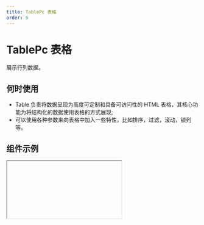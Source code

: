 ```yaml
---
title: TablePc 表格
order: 5
---
```


# TablePc 表格

展示行列数据。

## 何时使用

- Table 负责将数据呈现为高度可定制和具备可访问性的 HTML 表格，其核心功能为将结构化的数据使用表格的方式展现;
- 可以使用各种参数来向表格中加入一些特性，比如排序，过滤，滚动，锁列等。

## 组件示例


<Iframe url="https://www.aliwork.com/developer/table-pc-v2?isRenderNav=false" />

## 组件属性


<AttrTable
  dataSource={[
    {
      code: "columns",
      type: "array",
      default: "-",
      desc: "可通过绑定数据源设置数据列",
    },
     {
      code: "title",
      type: "string",
      default: "-",
      desc: "设置标题名称",
    },
    {
      code: "dataKey",
      type: "string",
      default: "-",
      desc: "设置数据字段名称",
    },
    {
      code: "dataType",
      type: "array",
      default: "-",
      desc: "设置数据类型",
    },
    {
      code: "float",
      type: "string",
      default: `'none'`,
      desc: "设置图片浮动(仅手机端卡片模式生效)",
    },
    {
      code: "imageProps",
      type: "object",
      default: "-",
      desc: "设置图片样式",
    },
    {
      code: "imageWrapProps",
      type: "object",
      default: "-",
      desc: "设置图片容器样式",
    },
    {
      code: "imageOnClick",
      type: "(e: object, column: object)=>void",
      default: "-",
      desc: "设置图片点击回调",
    },
    {  
      code: "enumBadgeType",
      type: "string",
      default: `'background'`,
      desc: "文字颜色由枚举数据的 color 决定，可选值",
    },
    {  
      code: "enumData",
      type: "array",
      default: "-",
      desc: "设置枚举数据",
    },
    {  
      code: "editType",
      type: "string",
      default: `'text'`,
      desc: "设置编辑格式",
    },
    {  
      code: "timeFormatter",
      type: "string",
      default: `'YYYY-MM-DD HH:mm:ss'`,
      desc: "设置时间格式",
    },
    {  
      code: "width",
      type: "number",
      default: "200",
      desc: "设置宽度",
    },
    {  
      code: "align",
      type: "string",
      default: `'left'`,
      desc: "设置对齐方式",
    },
    {  
      code: "lock",
      type: "string",
      default: `'none'`,
      desc: "设置列固定",
    },
    {  
      code: "groupName",
      type: "string",
      default: "-",
      desc: "设置分组标题",
    },
    {  
      code: "almessageign",
      type: "string",
      default: "-",
      desc: "设置用户提示",
    },
    {  
      code: "sortable",
      type: "boolean",
      default: "false",
      desc: "设置是否显示排序",
    },
    {  
      code: "highlight",
      type: "boolean",
      default: "false",
      desc: "设置是否突出显示(仅手机端卡片模式下有效)",
    },
    {  
      code: "hidden",
      type: "boolean",
      default: "false",
      desc: "设置是否隐藏",
    },
    {  
      code: "resizable",
     type: "boolean",
      default: "false",
      desc: "设置是否列宽调整",
    },
    {
      code: "titleRender",
      type: "()=>ReactNode",
      default: "-",
      desc: "标题定制渲染",
    },
    {
      code: "render",
      type: "()=>ReactNode",
      default: "-",
      desc: "内容定制渲染",
    },
    {
      code: "canEdit",
      type: "(rowData: object)=>{true}",
      default: "-",
      desc: "是否可以编辑",
    },
    {
      code: "renderField",
      type: "()=>ReactNode",
      default: "-",
      desc: "编辑态定制渲染",
    },
    {
      code: "editProps",
      type: "object",
      default: "-",
      desc: "编辑配置",
    },
    {
      code: "filters",
      type: "string",
      default: "-",
      desc: "生成过滤的菜单",
    },
    {
      code: "filterMode",
      type: "string",
      default: `'multiple'`,
      desc: "设置过滤模式",
    },
    {
      code: "data",
      type: "object",
      default: "-",
      desc: "数据源",
    },
    {
      code: "primaryKey",
      type: "string",
      default: `'id'`,
      desc: "设置数据主键",
    },
    {
      code: "loading",
      type: "boolean",
      default: "false",
      desc: "设置加载状态",
    },
    {
      code: "actionTitle",
      type: "string",
      default: `'操作'`,
      desc: "设置操作列标题",
    },
    {
      code: "actionWidth",
      type: "number",
      default: "0",
      desc: "设置操作列宽度",
    },
    {
      code: "actionType",
      type: "string",
      default: `'link'`,
      desc: "设置操作列按钮类型",
    },
    {
      code: "actionFixed",
      type: "string",
      default: `'none'`,
      desc: "设置操作列列固定",
    },
    {
      code: "actionHidden",
      type: "boolean",
      default: "false",
      desc: "设置操作列是否隐藏",
    },
    {
      code: "maxWebShownActionCount",
      type: "number",
      default: "3",
      desc: "设置最大展示数量",
    },
    {
      code: "title",
      type: "string",
      default: `'详情'`,
      desc: "设置操作项-标题",
    },
    {
      code: "mode",
      type: "string",
      default: `'VIEW'`,
      desc: "设置操作项-在编辑状态显示",
    },
    {
      code: "device",
      type: "string",
      default: "-",
      desc: "设置操作项-在特定端显示",
    },
    {
      code: "callback",
      type: "(rowData: object)=>void",
      default: "-",
      desc: "设置操作项-回调函数",
    },
    {
      code: "render",
      type: "(title: object,rowData: object)=>{title}",
      default: "-",
      desc: "设置操作项-定制渲染",
    },
    {
      code: "showActionBar",
      type: "boolean",
      default: "true",
      desc: "设置顶部操作-显示操作条",
    },
    {
      code: "actionBar",
      type: "array",
      default: "[{title: {zh_CN: '操作1',en_US: 'Action 1',type: 'i18n'},option: 'callback'}]",
      desc: "设置顶部操作-操作条",
    },
    {
      code: "title",
      type: "string",
      default: `'操作'`,
      desc: "设置顶部操作-操作条标题",
    },
    {
      code: "callback",
      type: "()=>void",
      default: "-",
      desc: "设置顶部操作-操作条回调函数",
    },
    {
      code: "isDisabled",
      type: "()=>{false}",
      default: "true",
      desc: "设置顶部操作-操作条操作是否禁用",
    },
    {
      code: "pageMode",
      type: "string",
      default: "-",
      desc: "设置顶部操作-操作条页面跳转,关联页面状态",
    },
    {
      code: "isDisabled",
      type: "()=>{false}",
      default: "-",
      desc: "设置顶部操作-操作条页面跳转,是否禁用",
    },
    {
      code: "showLinkBar",
      type: "boolean",
      default: "true",
      desc: "设置顶部操作-是否显示外链条",
    },
    {
      code: "title",
      type: "string",
      default: `'外链操作'`,
      desc: "设置顶部操作-外链操作条,外链操作标题",
    },
    {
      code: "callback",
      type: "()=>void",
      default: "-",
      desc: "设置顶部操作-外链操作条,外链操作回调",
    },
    {
      code: "showSearch",
      type: "boolean",
      default: "true",
      desc: "设置顶部操作-显示搜索条",
    },
    {
      code: "searchBarPlaceholder",
      type: "string",
      default: `'请搜索'`,
      desc: "设置顶部操作-显示搜索条占位符",
    },
    {
      code: "showCustomCoulmn",
      type: "boolean",
      default: "false",
      desc: "设置顶部操作-显示列筛选器",
    },
    {
      code: "onColumnsChange",
      type: "(columns: object)=>void",
      default: "-",
      desc: "设置顶部操作-列筛选器回调",
    },
    {
      code: "showCustomBarItem",
      type: "boolean",
      default: "false",
      desc: "设置顶部操作-显示自定义区域",
    },
    {
      code: "showCustomCoulmn",
      type: "()=>void",
      default: "-",
      desc: "设置顶部操作-自定义区域渲染",
    },
    {
      code: "theme",
      type: "string",
      default: `'split'`,
      desc: '设置风格和样式-主题',
    },
    {
      code: "hasHeader",
      type: "boolean",
      default: "true",
      desc: '设置风格和样式-显示表头',
    },
    {
      code: "fixedHeader",
      type: "boolean",
      default: "true",
      desc: '设置风格和样式-表头是否固定',
    },
    {
      code: "maxBodyHeight",
      type: "number",
      default: "0",
      desc: '设置风格和样式-表头是否固定,最大内容区域的高度',
    },
    {
      code: "stickyHeader",
      type: "boolean",
      default: "false",
      desc: '设置风格和样式-表头是否是sticky',
    },
    {
      code: "useVirtual",
      type: "boolean",
      default: "false",
      desc: '设置风格和样式-虚拟滚动',
    },
    {
      code: "setLoadingComponent",
      type: "boolean",
      default: "false",
      desc: '设置风格和样式-自定义loading组件',
    },
    {
      code: "loadingComponent",
      type: "()=>ReactNode",
      default: "-",
      desc: '设置风格和样式-设置loading组件',
    },
    {
      code: "cellProps",
      type: "(rowIndex: number,colIndex: number,dataIndex: number,record: object)=>void",
      default: "-",
      desc: "设置风格和样式-单元格分割合并",
    },
    {
      code: "rowProps",
      type: "(record: object,index: number)=>void",
      default: "-",
      desc: "设置风格和样式-单元格行属性配置",
    },
    {
      code: "setEmptyContent",
      type: "boolean",
      default: "false",
      desc: "设置风格和样式-自定义空数据渲染",
    },
    {
      code: "emptyContent",
      type: "()=>ReactNode",
      default: "-",
      desc: "设置风格和样式-空数据渲染",
    },
    {
      code: "showRowSelector",
      type: "boolean",
      default: "false",
      desc: "设置行选择器-是否显示",
    },
    {
      code: "mode",
      type: "string",
      default: `'multiple'`,
      desc: "设置行选择器-类型",
    },
    {
      code: "selectedRowKeys",
      type: "string",
      default: "-",
      desc: "设置行选择器-已选中的行",
    },
    {
      code: "onChange",
      type: "(selectedRowKeys: array,records: array)=>void",
      default: "-",
      desc: "设置行选择器-选择变动回调",
    },
    {
      code: "onSelect",
      type: "({selected: boolean,rowData: object,selectedRows: array})=>void",
      default: "-",
      desc: "设置行选择器-单行选择回调",
    },
    {
      code: "onSelectAll",
      type: "(selected: boolean,selectedRows: array)=>void",
      default: "-",
      desc: "设置行选择器-全部选择回调",
    },
    {
      code: "columnProps",
      type: "()=>void",
      default: "-",
      desc: "设置行选择器-选择列属性",
    },
    {
      code: "getProps",
      type: "(rowData: object,index: number)=>void",
      default: "-",
      desc: "设置行选择器-选择器属性",
    },
    {
      code: "titleProps",
      type: "(rowData: object,index: number)=>void",
      default: "",
      desc: "设置行选择器-选择列列标题属性",
    },
    {
      code: "titleAddons",
      type: "(rowData: object,index: number)=>{false}",
      default: "",
      desc: "设置行选择器-选择列列标题元素",
    },
    {
      code: "isPagination",
      type: "boolean",
      default: "true",
      desc: "分页设置-使用分页",
    },
    {
      code: "pagination",
      type: "string",
      default: `'right'`,
      desc: "分页设置-分页位置",
    },
    {
      code: "size",
      type: "string",
      default:`'medium'`,
      desc: "分页设置-分页尺寸",
    },
    {
      code: "type",
      type: "string",
      default:`'normal'`,
      desc: "分页设置-分页类型",
    },
    {
      code: "shape",
      type: "string",
      default: 'arrow-only',
      desc: "分页设置-前进后退按钮样式",
    },
    {
      code: "pageSizeSelector",
      type: "boolean",
      default: "false",
      desc: "分页设置-每页显示选择器类型",
    },
    {
      code: "pageSizeList",
      type: "array",
      default: "[5,10,20]",
      desc: "分页设置-每页显示选择器可选值",
    },
    {
      code: "pageSize",
      type: "number",
      default: "10",
      desc: "分页设置-pageSize",
    },
    {
      code: "pageSizePosition",
      type: "string",
      default: `'end'`,
      desc: "分页设置-每页显示选择器在组件中的位置",
    },
    {
      code: "pageShowCount",
      type: "number",
      default: "5",
      desc: "分页设置-页码显示数量",
    },
    {
      code: "isPagination",
      type: "boolean",
      default: "false",
      desc: "分页设置-当分页数为1时，是否隐藏分页器",
    },
    {
      code: "showMiniPager",
      type: "boolean",
      default: "false",
      desc: "分页设置-是否显示顶部的迷你分页(仅对 PC 端渲染有效)",
    },
    {
      code: "isExpand",
      type: "boolean",
      default: "false",
      desc: "设置可折叠/树形表格-启用折叠",
    },
    {
      code: "hasExpandedRowCtrl",
      type: "boolean",
      default: "true",
      desc: "设置可折叠/树形表格-启用折叠,折叠按钮",
    },
    {
      code: "expandedRowIndent",
      type: "array",
      default: "[]",
      desc: "设置可折叠/树形表格-启用折叠,额外渲染行的缩进",
    },
    {
      code: "expandedRowRender",
      type: "(record: object,index: number)=> ReactNode",
      default: "-",
      desc: "设置可折叠/树形表格-启用折叠,额外渲染行的渲染函数",
    },
    {
      code: "getExpandedColProps",
      type: "(record: object,index: number)=> ReactNode",
      default: "-",
      desc: "设置可折叠/树形表格-启用折叠,设置额外渲染行的属性",
    },
    {
      code: "openRowKeys",
      type: "string",
      default: "-",
      desc: "设置可折叠/树形表格-启用折叠,默认展开渲染的行",
    },
    {
      code: "onRowOpen",
      type: "(openRowKeys: array,currentRowKey: string,expanded: boolean,currentRecord: object)=>void",
      default: "-",
      desc: "设置可折叠/树形表格-启用折叠,展开收起时触发的事件",
    },
    {
      code: "isTree",
      type: "boolean",
      default: "false",
      desc: "设置可折叠/树形表格-启用树形",
    },
    {
      code: "openRowKeys",
      type: "string",
      default: "-",
      desc: "设置可折叠/树形表格-启用树形-默认展开渲染的行",
    },
    {
      code: "onRowOpen",
      type: "(openRowKeys: array,currentRowKey: string,expanded: boolean,currentRecord: object)=>void",
      default: "-",
      desc: "设置可折叠/树形表格-启用树形,展开收起时触发的事件",
    },
    {
      code: "mobileMode",
      type: "string",
      default: 'normal',
      desc: "手机端特有配置-展示风格",
    },
    {
      code: "mobileExpanViewMode",
      type: "string",
      default: 'normal',
      desc: "手机端特有配置-展开方式",
    },
      {
      code: "mobileDefaultCardColumns",
      type: "string",
      default: '4',
      desc: "手机端特有配置-展开方式,默认字段数",
    },
      {
      code: "mobileActionsStyle",
      type: "string",
      default: "-",
      desc: "手机端特有配置-设置展开方式,操作风格",
    },
    {
      code: "mobileMargin",
      type: "number",
      default: "0",
      desc: "手机端特有配置-设置默认外边距",
    },
    {
      code: "noPadding",
      type: "boolean",
      default: "false",
      desc: "高级-设置隐藏边距",
    },
    {
      code: "useStickyLock",
      type: "boolean",
      default: "false",
      desc: "高级-设置列固定优化",
    },
    {
      code: "onFetchData",
      type: "({params: object})=>void",
      default: "-",
      desc: "动作设置-分页、搜索、排序时触发",
    },
    {
      code: "onCellDataChange",
      type: "({data: object})=>void",
      default: "-",
      desc: "动作设置-编态数据发生变化时触发",
    },
    {
      code: "onRowClick",
      type: "({record: object,index:number,evt:object})=>void",
      default: "-",
      desc: "动作设置-点击表格每一行触发的事件",
    },
    {
      code: "onRowMouseEnter",
      type: "({record: object,index:number,evt:object})=>void",
      default: "-",
      desc: "动作设置-悬浮在表格每一行的时候触发的事件",
    },
    {
      code: "onRowMouseLeave",
      type: "({record: object,index:number,evt:object})=>void",
      default: "-",
      desc: "动作设置-离开表格每一行的时候触发的事件",
    },
    {
      code: 'onResizeChange',
      type: "({dataIndex: string,value:number})=>void",
      default: "-",
      desc: "动作设置-重设列尺寸的时候触发的事件",
    }
  ]}
/> 
